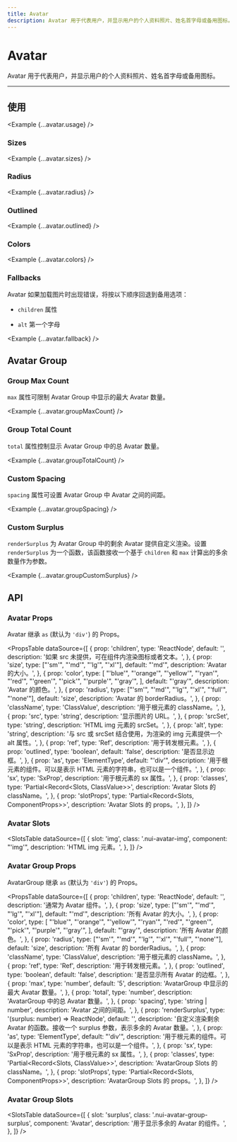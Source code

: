 ```yaml
---
title: Avatar
description: Avatar 用于代表用户，并显示用户的个人资料照片、姓名首字母或备用图标。
---
```



# Avatar

Avatar 用于代表用户，并显示用户的个人资料照片、姓名首字母或备用图标。

<ComponentLinks component='avatar' />

---

## 使用

<Example {...avatar.usage} />

### Sizes

<Example {...avatar.sizes} />

### Radius

<Example {...avatar.radius} />

### Outlined

<Example {...avatar.outlined} />

### Colors

<Example {...avatar.colors} />

### Fallbacks

Avatar 如果加载图片时出现错误，将按以下顺序回退到备用选项：

- `children` 属性

- `alt` 第一个字母

<Example {...avatar.fallback} />

## Avatar Group

### Group Max Count

`max` 属性可限制 Avatar Group 中显示的最大 Avatar 数量。

<Example {...avatar.groupMaxCount} />

### Group Total Count

`total` 属性控制显示 Avatar Group 中的总 Avatar 数量。

<Example {...avatar.groupTotalCount} />

### Custom Spacing

`spacing` 属性可设置 Avatar Group 中 Avatar 之间的间距。

<Example {...avatar.groupSpacing} />

### Custom Surplus

`renderSurplus` 为 Avatar Group 中的剩余 Avatar 提供自定义渲染。设置 `renderSurplus` 为一个函数，该函数接收一个基于 `children` 和 `max` 计算出的多余数量作为参数。

<Example {...avatar.groupCustomSurplus} />

## API

### Avatar Props

Avatar 继承 `as` (默认为 `'div'`) 的 Props。

<PropsTable
  dataSource={[
    {
      prop: 'children',
      type: 'ReactNode',
      default: '',
      description: '如果 src 未提供，可在组件内渲染图标或者文本。',
    },
    {
      prop: 'size',
      type: ["'sm'", "'md'", "'lg'", "'xl'"],
      default: "'md'",
      description: 'Avatar 的大小。',
    },
    {
      prop: 'color',
      type: [
        "'blue'",
        "'orange'",
        "'yellow'",
        "'ryan'",
        "'red'",
        "'green'",
        "'pick'",
        "'purple'",
        "'gray'",
      ],
      default: "'gray'",
      description: 'Avatar 的颜色。',
    },
    {
      prop: 'radius',
      type: ["'sm'", "'md'", "'lg'", "'xl'", "'full'", "'none'"],
      default: 'size',
      description: 'Avatar 的 borderRadius。',
    },
    {
      prop: 'className',
      type: 'ClassValue',
      description: '用于根元素的 className。',
    },
    {
      prop: 'src',
      type: 'string',
      description: '显示图片的 URL。',
    },
    {
      prop: 'srcSet',
      type: 'string',
      description: 'HTML img 元素的 srcSet。',
    },
    {
      prop: 'alt',
      type: 'string',
      description:
        '与 src 或 srcSet 结合使用，为渲染的 img 元素提供一个 alt 属性。',
    },
    {
      prop: 'ref',
      type: 'Ref',
      description: '用于转发根元素。',
    },
    {
      prop: 'outlined',
      type: 'boolean',
      default: 'false',
      description: '是否显示边框。',
    },
    {
      prop: 'as',
      type: 'ElementType',
      default: "'div'",
      description:
        '用于根元素的组件。可以是表示 HTML 元素的字符串，也可以是一个组件。',
    },
    {
      prop: 'sx',
      type: 'SxProp<AvatarOwnerState>',
      description: '用于根元素的 sx 属性。',
    },
    {
      prop: 'classes',
      type: 'Partial<Record<Slots, ClassValue>>',
      description: 'Avatar Slots 的 className。',
    },
    {
      prop: 'slotProps',
      type: 'Partial<Record<Slots, ComponentProps>>',
      description: 'Avatar Slots 的 props。',
    },
  ]}
/>

### Avatar Slots

<SlotsTable
  dataSource={[
    {
      slot: 'img',
      class: '.nui-avatar-img',
      component: "'img'",
      description: 'HTML img 元素。',
    },
  ]}
/>

### Avatar Group Props

AvatarGroup 继承 `as` (默认为 `'div'`) 的 Props。

<PropsTable
  dataSource={[
    {
      prop: 'children',
      type: 'ReactNode',
      default: '',
      description: '通常为 Avatar 组件。',
    },
    {
      prop: 'size',
      type: ["'sm'", "'md'", "'lg'", "'xl'"],
      default: "'md'",
      description: '所有 Avatar 的大小。',
    },
    {
      prop: 'color',
      type: [
        "'blue'",
        "'orange'",
        "'yellow'",
        "'ryan'",
        "'red'",
        "'green'",
        "'pick'",
        "'purple'",
        "'gray'",
      ],
      default: "'gray'",
      description: '所有 Avatar 的颜色。',
    },
    {
      prop: 'radius',
      type: ["'sm'", "'md'", "'lg'", "'xl'", "'full'", "'none'"],
      default: 'size',
      description: '所有 Avatar 的 borderRadius。',
    },
    {
      prop: 'className',
      type: 'ClassValue',
      description: '用于根元素的 className。',
    },
    {
      prop: 'ref',
      type: 'Ref',
      description: '用于转发根元素。',
    },
    {
      prop: 'outlined',
      type: 'boolean',
      default: 'false',
      description: '是否显示所有 Avatar 的边框。',
    },
    {
      prop: 'max',
      type: 'number',
      default: '5',
      description: 'AvatarGroup 中显示的最大 Avatar 数量。',
    },
    {
      prop: 'total',
      type: 'number',
      description: 'AvatarGroup 中的总 Avatar 数量。',
    },
    {
      prop: 'spacing',
      type: 'string | number',
      description: 'Avatar 之间的间距。',
    },
    {
      prop: 'renderSurplus',
      type: '(surplus: number) => ReactNode',
      default: '',
      description:
        '自定义渲染剩余 Avatar 的函数。接收一个 surplus 参数，表示多余的 Avatar 数量。',
    },
    {
      prop: 'as',
      type: 'ElementType',
      default: "'div'",
      description:
        '用于根元素的组件。可以是表示 HTML 元素的字符串，也可以是一个组件。',
    },
    {
      prop: 'sx',
      type: 'SxProp<AvatarOwnerState>',
      description: '用于根元素的 sx 属性。',
    },
    {
      prop: 'classes',
      type: 'Partial<Record<Slots, ClassValue>>',
      description: 'AvatarGroup Slots 的 className。',
    },
    {
      prop: 'slotProps',
      type: 'Partial<Record<Slots, ComponentProps>>',
      description: 'AvatarGroup Slots 的 props。',
    },
  ]}
/>

### Avatar Group Slots

<SlotsTable
  dataSource={[
    {
      slot: 'surplus',
      class: '.nui-avatar-group-surplus',
      component: 'Avatar',
      description: '用于显示多余的 Avatar 的组件。',
    },
  ]}
/>

